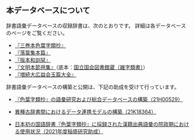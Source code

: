 ## 本データベースについて

辞書語彙データベースの収録辞書は、次のとおりです。
詳細は各データベースのページをご覧ください。

- [『三巻本色葉字類抄』](/jiruisho)
- [『落葉集本篇』](/racvyoxv)
- [『版本和訓栞』](/wakunnoshiori)
- [『文明本節用集』](/bunmei)（底本：[国立国会図書館蔵〔雑字類書〕](https://dl.ndl.go.jp/pid/1286982)）
- [『増続大広益会玉篇大全』](/gyokuhentaizen)

辞書語彙データベースの構築と公開は、下記の助成を受けて行っています。

- [『色葉字類抄』の語彙研究および総合データベースの構築（21H00529）](https://kaken.nii.ac.jp/ja/grant/KAKENHI-PROJECT-21H00529/)

- [異種古辞書間におけるデータ連携モデルの構築（21K18364）](https://kaken.nii.ac.jp/ja/grant/KAKENHI-PROJECT-21K18364/)

- [日本初の国語辞書『色葉字類抄』に採録された漢籍出典語彙の院政期における使用状況（2021年度稲盛研究助成）](https://www.inamori-f.or.jp/recipient/fujimoto-akari/)